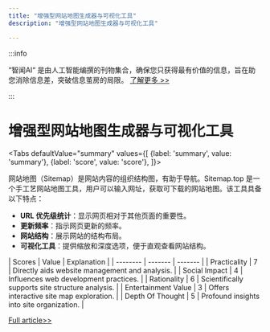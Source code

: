 ```yaml
---
title: "增强型网站地图生成器与可视化工具"
description: "增强型网站地图生成器与可视化工具"

---
```



:::info

“智闻AI“ 是由人工智能编撰的刊物集合，确保您只获得最有价值的信息，旨在助您消除信息差，突破信息茧房的局限。  [了解更多 >>](/)

:::

# 增强型网站地图生成器与可视化工具


<Tabs
	defaultValue="summary"
	values={[
	{label: 'summary', value: 'summary'},
	{label: 'score', value: 'score'},
]}>
<TabItem value="summary">


网站地图（Sitemap）是网站内容的组织结构图，有助于导航。Sitemap.top 是一个手工艺网站地图工具，用户可以输入网址，获取可下载的网站地图。该工具具备以下特点：

- **URL 优先级统计**：显示网页相对于其他页面的重要性。
- **更新频率**：指示网页更新的频率。
- **网站结构**：展示网站的结构布局。
- **可视化工具**：提供缩放和深度选项，便于直观查看网站结构。
</TabItem>
<TabItem value="score">
	| Scores     | Value   | Explanation |
	| -------- | ------- | ------- |
	| Practicality  | 7    | Directly aids website management and analysis.    |
	| Social Impact | 4     | Influences web development practices.    |
	| Rationality    | 6    | Scientifically supports site structure analysis.    |
	| Entertainment Value    | 3    | Offers interactive site map exploration.    |
	| Depth Of Thought    | 5    | Profound insights into site organization.    |
</TabItem>
</Tabs>

[Full article>>](https://github.com/ruanyf/weekly/issues/5069)
